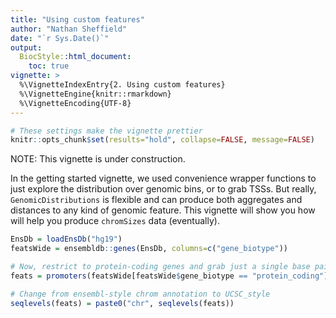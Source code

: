 ```yaml
---
title: "Using custom features"
author: "Nathan Sheffield"
date: "`r Sys.Date()`"
output: 
  BiocStyle::html_document:
    toc: true
vignette: >
  %\VignetteIndexEntry{2. Using custom features}
  %\VignetteEngine{knitr::rmarkdown}
  %\VignetteEncoding{UTF-8}
---
```


```r
# These settings make the vignette prettier
knitr::opts_chunk$set(results="hold", collapse=FALSE, message=FALSE)
```

NOTE: This vignette is under construction.

In the getting started vignette, we used convenience wrapper functions to just explore the distribution over genomic bins, or to grab TSSs. But really, `GenomicDistributions` is flexible and can produce both aggregates and distances to any kind of genomic feature. This vignette will show you how  will help you produce `chromSizes` data (eventually).

```r
EnsDb = loadEnsDb("hg19")
featsWide = ensembldb::genes(EnsDb, columns=c("gene_biotype"))

# Now, restrict to protein-coding genes and grab just a single base pair at the TSS
feats = promoters(featsWide[featsWide$gene_biotype == "protein_coding"], 1, 1)

# Change from ensembl-style chrom annotation to UCSC_style
seqlevels(feats) = paste0("chr", seqlevels(feats))
```